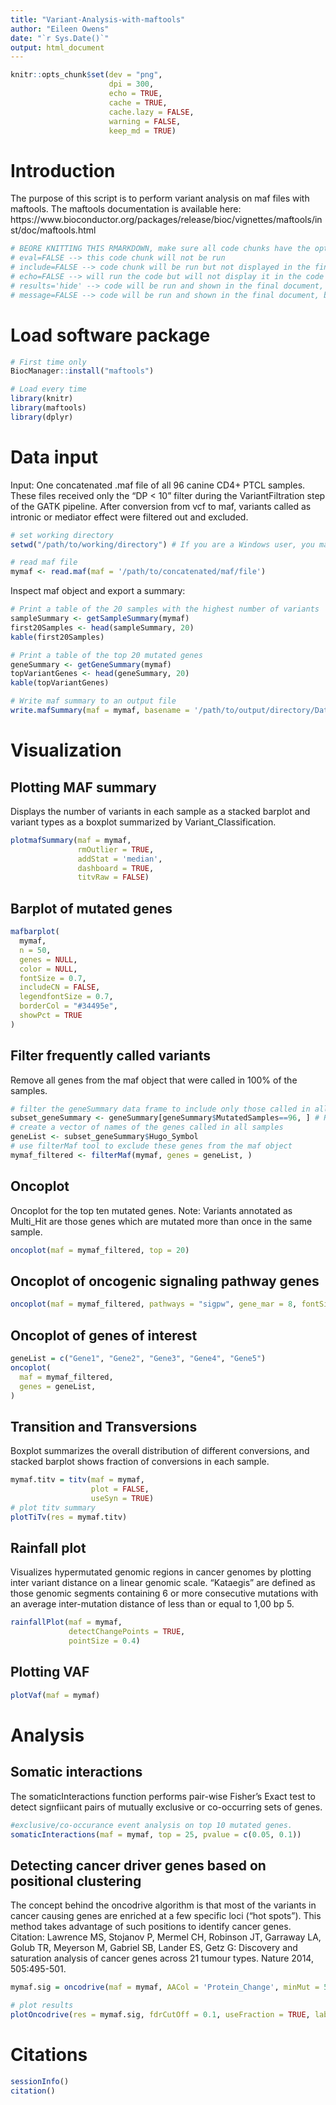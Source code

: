---
title: "Variant-Analysis-with-maftools"
author: "Eileen Owens"
date: "`r Sys.Date()`"
output: html_document
---

```{r setup, include=FALSE}
knitr::opts_chunk$set(dev = "png",
                      dpi = 300,
                      echo = TRUE,
                      cache = TRUE,
                      cache.lazy = FALSE,
                      warning = FALSE,
                      keep_md = TRUE)
```

# Introduction
The purpose of this script is to perform variant analysis on maf files with maftools. The maftools documentation is available here: https://www.bioconductor.org/packages/release/bioc/vignettes/maftools/inst/doc/maftools.html

```{r instructions, results='hide', include=FALSE}
# BEORE KNITTING THIS RMARKDOWN, make sure all code chunks have the options you desire in their header:
# eval=FALSE --> this code chunk will not be run
# include=FALSE --> code chunk will be run but not displayed in the final document
# echo=FALSE --> will run the code but will not display it in the code chunk above its results in the final document
# results='hide' --> code will be run and shown in the final document, but its results will not be displayed
# message=FALSE --> code will be run and shown in the final document, but no messages generated by the code will be displayed
```

# Load software package
```{r install, eval=FALSE}
# First time only
BiocManager::install("maftools")
```

```{r package-load, results='hide', message=FALSE}
# Load every time
library(knitr)
library(maftools)
library(dplyr)
```

# Data input
Input: One concatenated .maf file of all 96 canine CD4+ PTCL samples. These files received only the "DP < 10" filter during the VariantFiltration step of the GATK pipeline. After conversion from vcf to maf, variants called as intronic or mediator effect were filtered out and excluded.
```{r data-input}
# set working directory
setwd("/path/to/working/directory") # If you are a Windows user, you may have to swap the direction of your slashes from "\" to "/"

# read maf file
mymaf <- read.maf(maf = '/path/to/concatenated/maf/file')
```

Inspect maf object and export a summary:
```{r sample-summary}
# Print a table of the 20 samples with the highest number of variants
sampleSummary <- getSampleSummary(mymaf)
first20Samples <- head(sampleSummary, 20)
kable(first20Samples)

# Print a table of the top 20 mutated genes
geneSummary <- getGeneSummary(mymaf)
topVariantGenes <- head(geneSummary, 20)
kable(topVariantGenes)

# Write maf summary to an output file
write.mafSummary(maf = mymaf, basename = '/path/to/output/directory/Date_mafSummary')
```

# Visualization
## Plotting MAF summary
Displays the number of variants in each sample as a stacked barplot and variant types as a boxplot summarized by Variant_Classification.
```{r plotmafsummary}
plotmafSummary(maf = mymaf, 
               rmOutlier = TRUE, 
               addStat = 'median', 
               dashboard = TRUE, 
               titvRaw = FALSE)
```
## Barplot of mutated genes
```{r mafbarplot}
mafbarplot(
  mymaf,
  n = 50,
  genes = NULL,
  color = NULL,
  fontSize = 0.7,
  includeCN = FALSE,
  legendfontSize = 0.7,
  borderCol = "#34495e",
  showPct = TRUE
)
```

## Filter frequently called variants
Remove all genes from the maf object that were called in 100% of the samples.
```{r removeGenes, results='hide'}
# filter the geneSummary data frame to include only those called in all samples
subset_geneSummary <- geneSummary[geneSummary$MutatedSamples==96, ] # Replace '96' with the total number of samples in your maf file
# create a vector of names of the genes called in all samples
geneList <- subset_geneSummary$Hugo_Symbol 
# use filterMaf tool to exclude these genes from the maf object
mymaf_filtered <- filterMaf(mymaf, genes = geneList, )
```

## Oncoplot
Oncoplot for the top ten mutated genes. Note: Variants annotated as Multi_Hit are those genes which are mutated more than once in the same sample.
```{r oncoplot}
oncoplot(maf = mymaf_filtered, top = 20)
```

## Oncoplot of oncogenic signaling pathway genes
```{r}
oncoplot(maf = mymaf_filtered, pathways = "sigpw", gene_mar = 8, fontSize = 0.6, topPathways = 2)
```

## Oncoplot of genes of interest
```{r fusiongenes}
geneList = c("Gene1", "Gene2", "Gene3", "Gene4", "Gene5")
oncoplot(
  maf = mymaf_filtered,
  genes = geneList,
)
```
## Transition and Transversions
Boxplot summarizes the overall distribution of different conversions, and stacked barplot shows fraction of conversions in each sample.
```{r titv}
mymaf.titv = titv(maf = mymaf,
                  plot = FALSE,
                  useSyn = TRUE)
# plot titv summary
plotTiTv(res = mymaf.titv)
```

## Rainfall plot
Visualizes hypermutated genomic regions in cancer genomes by plotting inter variant distance on a linear genomic scale. "Kataegis" are defined as those genomic segments containing 6 or more consecutive mutations with an average inter-mutation distance of less than or equal to 1,00 bp 5.
```{r rainfall}
rainfallPlot(maf = mymaf,
             detectChangePoints = TRUE,
             pointSize = 0.4)
```

## Plotting VAF
```{r vafplot, eval=FALSE}
plotVaf(maf = mymaf)
```

# Analysis
## Somatic interactions
The somaticInteractions function performs pair-wise Fisher’s Exact test to detect signfiicant pairs of mutually exclusive or co-occurring sets of genes.
```{r}
#exclusive/co-occurance event analysis on top 10 mutated genes. 
somaticInteractions(maf = mymaf, top = 25, pvalue = c(0.05, 0.1))
```

## Detecting cancer driver genes based on positional clustering
The concept behind the oncodrive algorithm is that most of the variants in cancer causing genes are enriched at a few specific loci ("hot spots"). This method takes advantage of such positions to identify cancer genes. Citation: Lawrence MS, Stojanov P, Mermel CH, Robinson JT, Garraway LA, Golub TR, Meyerson M, Gabriel SB, Lander ES, Getz G: Discovery and saturation analysis of cancer genes across 21 tumour types. Nature 2014, 505:495-501.
```{r eval=FALSE}
mymaf.sig = oncodrive(maf = mymaf, AACol = 'Protein_Change', minMut = 5, pvalMethod = 'zscore')

# plot results
plotOncodrive(res = mymaf.sig, fdrCutOff = 0.1, useFraction = TRUE, labelSize = 0.5)
```

# Citations
```{r}
sessionInfo()
citation()
```

